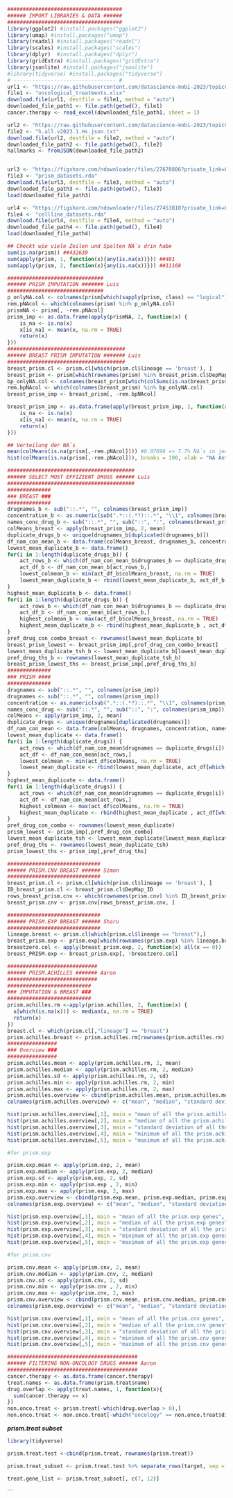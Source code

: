 ```r
#####################################
###### IMPORT LIBRARIES & DATA ######
#####################################
library(ggplot2) #install.packages("ggplot2")
library(umap) #install.packages("umap")
library(readxl) #install.packages("readxl")
library(scales) #install.packages("scales")
library(dplyr)  #install.packages("dplyr")
library(gridExtra) #install.packages("gridExtra")
library(jsonlite) #install.packages("jsonlite")
#library(tidyverse) #install.packages("tidyverse")
# --------------------------------- #
url1 <- "https://raw.githubusercontent.com/datascience-mobi-2023/topic05_team04/main/07_extdata/oncological_treatments.xlsx"
file1 <- "oncological_treatments.xlsx"
download.file(url1, destfile = file1, method = "auto")
downloaded_file_path1 <- file.path(getwd(), file1)
cancer.therapy <- read_excel(downloaded_file_path1, sheet = 1)

url2 <- "https://raw.githubusercontent.com/datascience-mobi-2023/topic05_team04/main/07_extdata/h.all.v2023.1.Hs.json.txt"
file2 <- "h.all.v2023.1.Hs.json.txt"
download.file(url2, destfile = file2, method = "auto")
downloaded_file_path2 <- file.path(getwd(), file2)
hallmarks <- fromJSON(downloaded_file_path2)


url3 <- "https://figshare.com/ndownloader/files/27670806?private_link=65b1d32c2be53afb00c9"
file3 <- "prism_datasets.rda"
download.file(url3, destfile = file3, method = "auto")
downloaded_file_path3 <- file.path(getwd(), file3)
load(downloaded_file_path3)

url4 <- "https://figshare.com/ndownloader/files/27453818?private_link=0a47128e7c487d6f9867"
file4 <- "cellline_datasets.rda"
download.file(url4, destfile = file4, method = "auto")
downloaded_file_path4 <- file.path(getwd(), file4)
load(downloaded_file_path4)
```
```r
## Checkt wie viele Zeilen und Spalten NA`s drin habe
sum(is.na(prism)) ##432639
sum(apply(prism, 1, function(x){any(is.na(x))})) ##481
sum(apply(prism, 2, function(x){any(is.na(x))})) ##11168

###############################
###### PRISM IMPUTATION ####### Luis
###############################
p_onlyNA.col <- colnames(prism[which(sapply(prism, class) == "logical")]) 
rem.pNAcol <- which(colnames(prism) %in% p_onlyNA.col)
prismNA <- prism[, -rem.pNAcol]
prism_imp <- as.data.frame(apply(prismNA, 2, function(x) {
    is_na <- is.na(x)
    x[is_na] <- mean(x, na.rm = TRUE)
    return(x)
})) 
######################################
###### BREAST PRISM IMPUTATION ####### Luis
######################################
breast_prism.cl <- prism.cl[which(prism.cl$lineage == 'breast'), ]
breast_prism <- prism[which(rownames(prism) %in% breast_prism.cl$DepMap_ID), ]
bp_onlyNA.col <- colnames(breast_prism[which(colSums(is.na(breast_prism)) == 22)]) 
rem.bpNAcol <- which(colnames(breast_prism) %in% bp_onlyNA.col)
breast_prism_imp <- breast_prism[, -rem.bpNAcol] 

breast_prism_imp <- as.data.frame(apply(breast_prism_imp, 2, function(x) {
    is_na <- is.na(x)
    x[is_na] <- mean(x, na.rm = TRUE)
    return(x)
}))

## Verteilung der NA`s
mean(colMeans(is.na(prism[,-rem.pNAcol]))) #0.07698 => 7.7% NA`s in jeder Spalte
hist(colMeans(is.na(prism[,-rem.pNAcol])), breaks = 100, xlab = "NA Anteil", main = "Histogramm der NA Anteile")
```
```r
#########################################
###### SELECT MOST EFFIZIENT DRUGS ###### Luis
#########################################
##############
### BREAST ###
##############
drugnames_b <- sub("::.*", "", colnames(breast_prism_imp))
concentration_b <- as.numeric(sub(".*::(.*?)::.*", "\\1", colnames(breast_prism_imp)))
names_conc_drug_b <- sub("::.*", "", sub("::", ":", colnames(breast_prism_imp)))
colMeans_breast <- apply(breast_prism_imp, 2, mean)
duplicate_drugs_b <- unique(drugnames_b[duplicated(drugnames_b)])
df_nam_con_mean_b <- data.frame(colMeans_breast, drugnames_b, concentration_b, names_conc_drug_b)
lowest_mean_duplicate_b <- data.frame()
for(i in 1:length(duplicate_drugs_b)) {
    act_rows_b <- which(df_nam_con_mean_b$drugnames_b == duplicate_drugs_b[i])
    act_df_b <- df_nam_con_mean_b[act_rows_b,]
    lowest_colmean_b <- min(act_df_b$colMeans_breast, na.rm = TRUE)
    lowest_mean_duplicate_b <- rbind(lowest_mean_duplicate_b, act_df_b[which(act_df_b$colMeans_breast == lowest_colmean_b),])
}
highest_mean_duplicate_b <- data.frame()
for(i in 1:length(duplicate_drugs_b)) {
    act_rows_b <- which(df_nam_con_mean_b$drugnames_b == duplicate_drugs_b[i])
    act_df_b <- df_nam_con_mean_b[act_rows_b,]
    highest_colmean_b <- max(act_df_b$colMeans_breast, na.rm = TRUE)
    highest_mean_duplicate_b <- rbind(highest_mean_duplicate_b , act_df_b[which(act_df_b$colMeans_breast == highest_colmean_b),])
}
pref_drug_con_combo_breast <- rownames(lowest_mean_duplicate_b)
breast_prism_lowest <- breast_prism_imp[,pref_drug_con_combo_breast]
lowest_mean_duplicate_tsh_b <- lowest_mean_duplicate_b[lowest_mean_duplicate_b$colMeans_breast < -2,]
pref_drug_ths_b <- rownames(lowest_mean_duplicate_tsh_b)
breast_prism_lowest_ths <- breast_prism_imp[,pref_drug_ths_b]
##############
### PRISM ####
##############
drugnames <- sub("::.*", "", colnames(prism_imp))
drugnames <- sub("::.*", "", colnames(prism_imp))
concentration <- as.numeric(sub(".*::(.*?)::.*", "\\1", colnames(prism_imp)))
names_conc_drug <- sub("::.*", "", sub("::", ":", colnames(prism_imp)))
colMeans <- apply(prism_imp, 2, mean)
duplicate_drugs <- unique(drugnames[duplicated(drugnames)])
df_nam_con_mean <- data.frame(colMeans, drugnames, concentration, names_conc_drug)
lowest_mean_duplicate <- data.frame()
for(i in 1:length(duplicate_drugs)) {
    act_rows <- which(df_nam_con_mean$drugnames == duplicate_drugs[i])
    act_df <- df_nam_con_mean[act_rows,]
    lowest_colmean <- min(act_df$colMeans, na.rm = TRUE)
    lowest_mean_duplicate <- rbind(lowest_mean_duplicate, act_df[which(act_df$colMeans == lowest_colmean),])
}
highest_mean_duplicate <- data.frame()
for(i in 1:length(duplicate_drugs)) {
    act_rows <- which(df_nam_con_mean$drugnames == duplicate_drugs[i])
    act_df <- df_nam_con_mean[act_rows,]
    highest_colmean <- max(act_df$colMeans, na.rm = TRUE)
    highest_mean_duplicate <- rbind(highest_mean_duplicate , act_df[which(act_df$colMeans == highest_colmean),])
}
pref_drug_con_combo <- rownames(lowest_mean_duplicate)
prism_lowest <- prism_imp[,pref_drug_con_combo]
lowest_mean_duplicate_tsh <- lowest_mean_duplicate[lowest_mean_duplicate$colMeans < -2,]
pref_drug_ths <- rownames(lowest_mean_duplicate_tsh)
prism_lowest_ths <- prism_imp[,pref_drug_ths]
```
```r
##############################
###### PRISM.CNV BREAST ###### Simon
##############################
breast_prism.cl <- prism.cl[which(prism.cl$lineage == 'breast'), ]
ID_breast_prism.cl <- breast_prism.cl$DepMap_ID
rows_breast_prism.cnv <- which(rownames(prism.cnv) %in% ID_breast_prism.cl)
breast_prism.cnv <- prism.cnv[rows_breast_prism.cnv, ]
```
```r
##############################
###### PRISM.EXP BREAST ###### Sharu
##############################
lineage.breast <- prism.cl[which(prism.cl$lineage == "breast"),]
breast_prism.exp <- prism.exp[which(rownames(prism.exp) %in% lineage.breast$DepMap_ID),]
breastzero.col <- apply(breast_prism.exp, 2, function(x) all(x == 0))
breast_PRISM.exp <- breast_prism.exp[, !breastzero.col]
```
```r
#############################
###### PRISM.ACHILLES ####### Aaron
#############################
###########################
### IMPUTATION & BREAST ###
###########################
prism.achilles.rm <-apply(prism.achilles, 2, function(x) {
  x[which(is.na(x))] <- median(x, na.rm = TRUE)
  return(x)
})
breast.cl <- which(prism.cl[,"lineage"] == "breast")
prism.achilles.breast <- prism.achilles.rm[rownames(prism.achilles.rm) %in% prism.cl[breast.cl, 1], ]
################
### Overview ###
################
prism.achilles.mean <- apply(prism.achilles.rm, 2, mean)
prism.achilles.median <- apply(prism.achilles.rm, 2, median)
prism.achilles.sd <- apply(prism.achilles.rm, 2, sd)
prism.achilles.min <- apply(prism.achilles.rm, 2, min)
prism.achilles.max <- apply(prism.achilles.rm, 2, max)
prism.achilles.overview <- cbind(prism.achilles.mean, prism.achilles.median, prism.achilles.sd, prism.achilles.min, prism.achilles.max)
colnames(prism.achilles.overview) <- c("mean", "median", "standard deviation", "minimum", "maximum")

hist(prism.achilles.overview[,1], main = "mean of all the prism.achilles genes", xlab = "mean")
hist(prism.achilles.overview[,2], main = "median of all the prism.achilles genes", xlab = "median")
hist(prism.achilles.overview[,3], main = "standard deviation of all the prism.achilles genes", xlab = "standard deviation")
hist(prism.achilles.overview[,4], main = "minimum of all the prism.achilles genes", xlab = "minimum")
hist(prism.achilles.overview[,5], main = "maximum of all the prism.achilles genes", xlab = "maximum")
```

```r
#for prism.exp

prism.exp.mean <- apply(prism.exp, 2, mean)
prism.exp.median <- apply(prism.exp, 2, median)
prism.exp.sd <- apply(prism.exp, 2, sd)
prism.exp.min <- apply(prism.exp , 2, min)
prism.exp.max <- apply(prism.exp, 2, max)
prism.exp.overview <- cbind(prism.exp.mean, prism.exp.median, prism.exp.sd, prism.exp.min, prism.exp.max)
colnames(prism.exp.overview) <- c("mean", "median", "standard deviation", "minimum", "maximum")

hist(prism.exp.overview[,1], main = "mean of all the prism.exp genes", xlab = "mean")
hist(prism.exp.overview[,2], main = "median of all the prism.exp genes", xlab = "median")
hist(prism.exp.overview[,3], main = "standard deviation of all the prism.exp genes", xlab = "standard deviation")
hist(prism.exp.overview[,4], main = "minimum of all the prism.exp genes", xlab = "minimum")
hist(prism.exp.overview[,5], main = "maximum of all the prism.exp genes", xlab = "maximum")
````

```r
#for prism.cnv

prism.cnv.mean <- apply(prism.cnv, 2, mean)
prism.cnv.median <- apply(prism.cnv, 2, median)
prism.cnv.sd <- apply(prism.cnv, 2, sd)
prism.cnv.min <- apply(prism.cnv , 2, min)
prism.cnv.max <- apply(prism.cnv, 2, max)
prism.cnv.overview <- cbind(prism.cnv.mean, prism.cnv.median, prism.cnv.sd, prism.cnv.min, prism.cnv.max)
colnames(prism.exp.overview) <- c("mean", "median", "standard deviation", "minimum", "maximum")

hist(prism.cnv.overview[,1], main = "mean of all the prism.cnv genes", xlab = "mean")
hist(prism.cnv.overview[,2], main = "median of all the prism.cnv genes", xlab = "median")
hist(prism.cnv.overview[,3], main = "standard deviation of all the prism.cnv genes", xlab = "standard deviation")
hist(prism.cnv.overview[,4], main = "minimum of all the prism.cnv genes", xlab = "minimum")
hist(prism.cnv.overview[,5], main = "maximum of all the prism.cnv genes", xlab = "maximum")

```

```r
##########################################
###### FILTERING NON-ONCOLOGY DRUGS ###### Aaron
##########################################
cancer.therapy <- as.data.frame(cancer.therapy)
treat.names <- as.data.frame(prism.treat$name)
drug.overlap <- apply(treat.names, 1, function(x){
  sum(cancer.therapy == x)
})
non.onco.treat <- prism.treat[-which(drug.overlap > 0),]
non.onco.treat <- non.onco.treat[-which("oncology" == non.onco.treat$disease.area),]
```

***prism.treat subset***

```r

library(tidyverse)

prism.treat.test <-cbind(prism.treat, rownames(prism.treat))

prism.treat_subset <- prism.treat.test %>% separate_rows(target, sep = ",") 

treat.gene_list <- prism.treat_subset[, c(7, 12)]

```
```